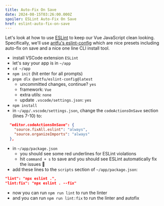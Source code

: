 ```yaml
---
title: Auto-Fix On Save
date: 2024-08-15T03:26:00.000Z
spoiler: ESLint Auto-Fix On Save 
href: eslint-auto-fix-on-save
---
```

Let's look at how to use [ESLint](https://eslint.org) to keep our Vue JavaScript clean looking. Specifically, we'll use [antfu's eslint-config](https://github.com/antfu/eslint-config) which are nice presets including auto-fix on save and a nice one line CLI install tool.
- install VSCode extension `ESLint`
- let's say your app is in `~/app`
- `cd ~/app`
- `npm init` (hit enter for all prompts)
- `pnpm dlx @antfu/eslint-config@latest`
  - uncommitted changes, continue? `yes`
  - framework: `Vue`
  - extra utils: `none`
  - update `.vscode/settings.json`: `yes`
- `npm install`
- in `~/app/.vscode/settings.json`, change the `codeActionsOnSave` section (lines 7-10) to:
```json
  "editor.codeActionsOnSave": {
    "source.fixAll.eslint": "always",
    "source.organizeImports": "always"
  },
```
- in `~/app/package.json`
  - you should see some red underlines for ESLint violations
  - hit `command + s` to save and you should see ESLint automatically fix the issues 🎉
- add these lines to the `scripts` section of `~/app/package.json`:
```json
"lint": "npx eslint .",
"lint:fix": "npx eslint . --fix"
```
- now you can run `npm run lint` to run the linter
- and you can run `npm run lint:fix` to run the linter and autofix 
